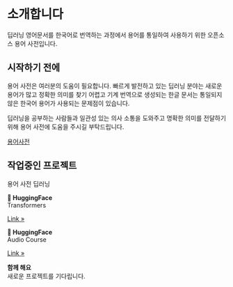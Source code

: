 # 소개합니다 {.unnumbered}

딥러닝 영어문서를 한국어로 번역하는 과정에서 용어를 통일하여 사용하기 위한 오픈소스 용어 사전입니다.

## 시작하기 전에

용어 사전은 여러분의 도움이 필요합니다. 빠르게 발전하고 있는 딥러닝 분야는 새로운 용어가 많고 정확한 의미를 찾기 어렵고 기계 번역으로 생성되는 한글 문서는 통일되지 않은 한국어 용어가 사용되는 문제점이 있습니다.

딥러닝을 공부하는 사람들과 일관성 있는 의사 소통을 도와주고 명확한 의미를 전달하기 위해 용어 사전에 도움을 주시길 부탁드립니다.


[용어사전](./dictionary/glossary.qmd)

## 작업중인 프로젝트
용어 사전 딥러닝
<div>

::: {.grid}

::: {.g-col-12}
::: {.feature}
**🤗 HuggingFace**<br/>
Transformers

::: {.learn-more}
[Link »](https://huggingface.co/docs/transformers/index)
:::
:::
:::


::: {.g-col-12}
::: {.feature}
**🤗 HuggingFace**<br/>
Audio Course

::: {.learn-more}
[Link »](https://huggingface.co/learn/audio-course/chapter0/introduction)
:::
:::
:::


::: {.g-col-6}
::: {.feature}
**함께 해요**<br/>
새로운 프로젝트를 기다립니다.

::: {.learn-more}

:::
:::
:::
:::

<a href="./intro.html/googleb64f32a1f0de3b5f.html"></a>
